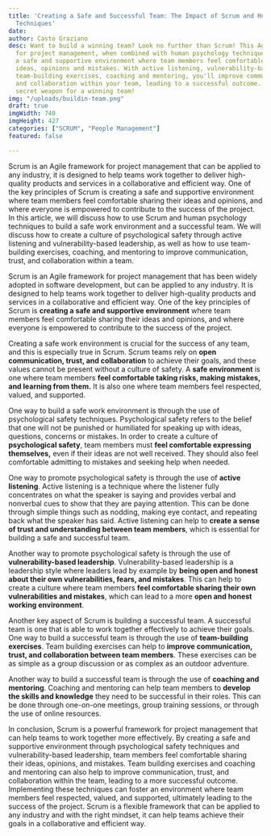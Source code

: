 ```yaml
---
title: 'Creating a Safe and Successful Team: The Impact of Scrum and Human Psychology
  Techniques'
date: 
author: Casto Graziano
desc: Want to build a winning team? Look no further than Scrum! This Agile framework
  for project management, when combined with human psychology techniques, can create
  a safe and supportive environment where team members feel comfortable sharing their
  ideas, opinions and mistakes. With active listening, vulnerability-based leadership,
  team-building exercises, coaching and mentoring, you'll improve communication, trust,
  and collaboration within your team, leading to a successful outcome. Scrum is your
  secret weapon for a winning team!
img: "/uploads/buildin-team.png"
draft: true
imgWidth: 740
imgHeight: 427
categories: ["SCRUM", "People Management"]
featured: false

---
```

Scrum is an Agile framework for project management that can be applied to any industry, it is designed to help teams work together to deliver high-quality products and services in a collaborative and efficient way. One of the key principles of Scrum is creating a safe and supportive environment where team members feel comfortable sharing their ideas and opinions, and where everyone is empowered to contribute to the success of the project. In this article, we will discuss how to use Scrum and human psychology techniques to build a safe work environment and a successful team. We will discuss how to create a culture of psychological safety through active listening and vulnerability-based leadership, as well as how to use team-building exercises, coaching, and mentoring to improve communication, trust, and collaboration within a team.

Scrum is an Agile framework for project management that has been widely adopted in software development, but can be applied to any industry. It is designed to help teams work together to deliver high-quality products and services in a collaborative and efficient way. One of the key principles of Scrum is **creating a safe and supportive environment** where team members feel comfortable sharing their ideas and opinions, and where everyone is empowered to contribute to the success of the project.

Creating a safe work environment is crucial for the success of any team, and this is especially true in Scrum. Scrum teams rely on **open communication, trust, and collaboration** to achieve their goals, and these values cannot be present without a culture of safety. A **safe environment** is one where team members **feel comfortable taking risks, making mistakes, and learning from them.** It is also one where team members feel respected, valued, and supported.

One way to build a safe work environment is through the use of psychological safety techniques. Psychological safety refers to the belief that one will not be punished or humiliated for speaking up with ideas, questions, concerns or mistakes. In order to create a culture of **psychological safety**, team members must **feel comfortable expressing themselves,** even if their ideas are not well received. They should also feel comfortable admitting to mistakes and seeking help when needed.

One way to promote psychological safety is through the use of **active listening**. Active listening is a technique where the listener fully concentrates on what the speaker is saying and provides verbal and nonverbal cues to show that they are paying attention. This can be done through simple things such as nodding, making eye contact, and repeating back what the speaker has said. Active listening can help to **create a sense of trust and understanding between team members**, which is essential for building a safe and successful team.

Another way to promote psychological safety is through the use of **vulnerability-based leadership**. Vulnerability-based leadership is a leadership style where leaders lead by example by **being open and honest about their own vulnerabilities, fears, and mistakes**. This can help to create a culture where team members **feel comfortable sharing their own vulnerabilities and mistakes**, which can lead to a more **open and honest working environment**.

Another key aspect of Scrum is building a successful team. A successful team is one that is able to work together effectively to achieve their goals. One way to build a successful team is through the use of **team-building exercises**. Team building exercises can help to **improve communication, trust, and collaboration between team members**. These exercises can be as simple as a group discussion or as complex as an outdoor adventure.

Another way to build a successful team is through the use of **coaching and mentoring**. Coaching and mentoring can help team members to **develop the skills and knowledge** they need to be successful in their roles. This can be done through one-on-one meetings, group training sessions, or through the use of online resources.

In conclusion, Scrum is a powerful framework for project management that can help teams to work together more effectively. By creating a safe and supportive environment through psychological safety techniques and vulnerability-based leadership, team members feel comfortable sharing their ideas, opinions, and mistakes. Team building exercises and coaching and mentoring can also help to improve communication, trust, and collaboration within the team, leading to a more successful outcome. Implementing these techniques can foster an environment where team members feel respected, valued, and supported, ultimately leading to the success of the project. Scrum is a flexible framework that can be applied to any industry and with the right mindset, it can help teams achieve their goals in a collaborative and efficient way.